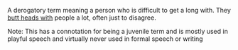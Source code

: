 A derogatory term meaning a person who is difficult to get a long with. They [[butt heads with]] people a lot, often just to disagree.

Note:
This has a connotation for being a juvenile term and is mostly used in playful speech and virtually never used in formal speech or writing